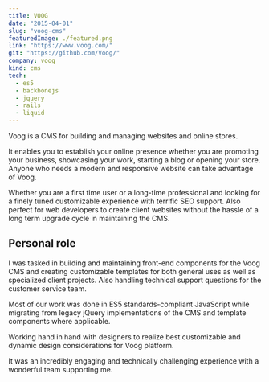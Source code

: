 ```yaml
---
title: VOOG
date: "2015-04-01"
slug: "voog-cms"
featuredImage: ./featured.png
link: "https://www.voog.com/"
git: "https://github.com/Voog/"
company: voog
kind: cms
tech:
  - es5
  - backbonejs
  - jquery
  - rails
  - liquid
---
```


Voog is a CMS for building and managing websites and online stores.

It enables you to establish your online presence whether you are promoting your business, showcasing your work, starting a blog or opening your store.
Anyone who needs a modern and responsive website can take advantage of Voog.

Whether you are a first time user or a long-time professional and looking for a finely tuned customizable experience with terrific SEO support.
Also perfect for web developers to create client websites without the hassle of a long term upgrade cycle in maintaining the CMS.

## Personal role

I was tasked in building and maintaining front-end components for the Voog CMS and creating customizable templates for both general uses as well as specialized client projects.
Also handling technical support questions for the customer service team.

Most of our work was done in ES5 standards-compliant JavaScript while migrating from legacy jQuery implementations of the CMS and template components where applicable.

Working hand in hand with designers to realize best customizable and dynamic design considerations for Voog platform.

It was an incredibly engaging and technically challenging experience with a wonderful team supporting me.
